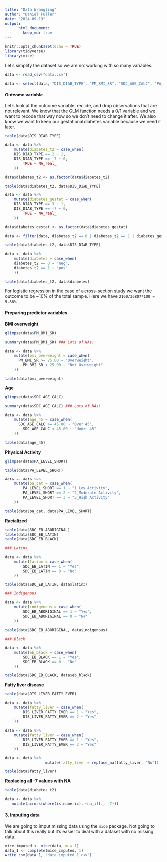 ```yaml
---
title: "Data Wrangling"
author: "Daniel Fuller"
date: "2024-09-19"
output:
      html_document:
        keep_md: true
---
```


```r
knitr::opts_chunk$set(echo = TRUE)
library(tidyverse)
library(mice)
```

Let's simplify the dataset so we are not working with so many variables. 

```r
data <- read_csv("data.csv")

data <- select(data, "DIS_DIAB_TYPE", "PM_BMI_SR", "SDC_AGE_CALC", "PA_LEVEL_SHORT", "SDC_EB_ABORIGINAL", "SDC_EB_LATIN", "SDC_EB_BLACK", "DIS_LIVER_FATTY_EVER", "SDC_MARITAL_STATUS", "SDC_EDU_LEVEL", "SDC_INCOME", "HS_GEN_HEALTH", "NUT_VEG_QTY", "NUT_FRUITS_QTY", "ALC_CUR_FREQ", "SDC_BIRTH_COUNTRY", "PA_SIT_AVG_TIME_DAY", "SMK_CIG_STATUS", "SLE_TIME", "DIS_DIAB_FAM_EVER", "HS_ROUTINE_VISIT_EVER", "WH_HRT_EVER", "DIS_STROKE_EVER", "DIS_COPD_EVER", "DIS_LC_EVER", "DIS_IBS_EVER", "DIS_DIAB_FAM_EVER", "WRK_FULL_TIME", "WRK_STUDENT", "PM_WEIGHT_SR_AVG")
```

#### Outcome variable

Let's look at the outcome variable, recode, and drop observations that are not relevant. We know that the GLM function needs a 0/1 variable and we want to recode that way now so we don't need to change it after. We also know we want to keep our gestational diabetes variable because we need it later. 

```r
table(data$DIS_DIAB_TYPE)

data <- data %>%
	mutate(diabetes_t2 = case_when(
    DIS_DIAB_TYPE == 2 ~ 1,
    DIS_DIAB_TYPE == -7 ~ 0, 
		TRUE ~ NA_real_
	))

data$diabetes_t2 <- as.factor(data$diabetes_t2)

table(data$diabetes_t2, data$DIS_DIAB_TYPE)

data <- data %>%
	mutate(diabetes_gestat = case_when(
    DIS_DIAB_TYPE == 3 ~ 1,
    DIS_DIAB_TYPE == -7 ~ 0, 
		TRUE ~ NA_real_
	))

data$diabetes_gestat <- as.factor(data$diabetes_gestat)

data <- filter(data, diabetes_t2 == 0 | diabetes_t2 == 1 | diabetes_gestat == 1)

table(data$diabetes_t2, data$DIS_DIAB_TYPE)

data <- data %>%
	mutate(diabetes = case_when(
    diabetes_t2 == 0 ~ "neg",
    diabetes_t2 == 1 ~ "pos"
	))

table(data$diabetes_t2, data$diabetes)
```

For logistic regression in the case of a cross-section study we want the outcome to be ~10% of the total sample. Here we have `2160/36807*100 = 5.86%`. 

#### Preparing predictor variables

**BMI overweight**

```r
glimpse(data$PM_BMI_SR)

summary(data$PM_BMI_SR) ### Lots of NAs! 

data <- data %>%
	mutate(bmi_overweight = case_when(
	  PM_BMI_SR >= 25.00 ~ "Overweight",
		PM_BMI_SR < 25.00 ~ "Not Overweight"
	))

table(data$bmi_overweight)
```

**Age**

```r
glimpse(data$SDC_AGE_CALC)

summary(data$SDC_AGE_CALC) ### Lots of NAs! 

data <- data %>%
	mutate(age_45 = case_when(
	  SDC_AGE_CALC >= 45.00 ~ "Over 45",
		SDC_AGE_CALC < 45.00 ~ "Under 45"
	))

table(data$age_45)
```

**Physical Activity**

```r
glimpse(data$PA_LEVEL_SHORT)

table(data$PA_LEVEL_SHORT)

data <- data %>%
	mutate(pa_cat = case_when(
		PA_LEVEL_SHORT == 1 ~ "1_Low Activity",
		PA_LEVEL_SHORT == 2 ~ "2_Moderate Activity",
		PA_LEVEL_SHORT == 3 ~ "3_High Activity"
	))

table(data$pa_cat, data$PA_LEVEL_SHORT)
```

**Racialized**

```r
table(data$SDC_EB_ABORIGINAL)
table(data$SDC_EB_LATIN)
table(data$SDC_EB_BLACK)

### Latinx

data <- data %>%
	mutate(latinx = case_when(
		SDC_EB_LATIN == 1 ~ "Yes",
		SDC_EB_LATIN == 0 ~ "No"
	))

table(data$SDC_EB_LATIN, data$latinx)

### Indigenous

data <- data %>%
	mutate(indigenous = case_when(
		SDC_EB_ABORIGINAL == 1 ~ "Yes",
		SDC_EB_ABORIGINAL == 0 ~ "No"
	))

table(data$SDC_EB_ABORIGINAL, data$indigenous)

### Black

data <- data %>%
	mutate(eb_black = case_when(
		SDC_EB_BLACK == 1 ~ "Yes",
		SDC_EB_BLACK == 0 ~ "No"
	))

table(data$SDC_EB_BLACK, data$eb_black)
```

**Fatty liver disease**

```r
table(data$DIS_LIVER_FATTY_EVER)

data <- data %>%
	mutate(fatty_liver = case_when(
		DIS_LIVER_FATTY_EVER == 1 ~ "Yes",
		DIS_LIVER_FATTY_EVER == 2 ~ "Yes"
	))

data <- data %>%
	mutate(fatty_liver = case_when(
		DIS_LIVER_FATTY_EVER == 1 ~ "Yes",
		DIS_LIVER_FATTY_EVER == 2 ~ "Yes"
	))

data <- data %>% 
                  mutate(fatty_liver = replace_na(fatty_liver, "No"))

table(data$fatty_liver)
```

**Replacing all -7 values with NA**

```r
table(data$diabetes_t2)

data <- data %>%
   mutate(across(where(is.numeric), ~na_if(., -7)))
```

#### 3. Imputing data 

We are going to imput missing data using the `mice` package. Not going to talk about this really but it's easier to deal with a dataset with no missing data.

```r
mice_imputed <- mice(data, m = 1)
data_1 <- complete(mice_imputed, 1) 
write_csv(data_1, "data_imputed_1.csv")
```